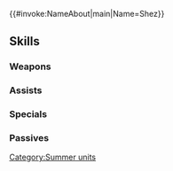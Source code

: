 {{#invoke:NameAbout|main|Name=Shez}}{{HeroPage Tabs}}
{{Hero Infobox
|Name=Shez
|Title=Mercenary Shine
|WeaponType=Red Sword
|MoveType=Cavalry
|Person=Shez F
|Origin=Fire Emblem Warriors: Three Hopes
|Gender=Female
|actorEN=Dawn M. Bennett
|actorJP=富田美憂
|artist=やまのかみ
|additionDate=June 19, 2023
|releaseDate=June 19, 2023
|cv1=12
|cv2=1100200
|TagID=水着シェズ女
|InternalID=963
|Properties=special
|description=A mercenary from Fódlan given unexpected orders to take some time off seaside in Askr. Appears in Fire Emblem Warriors: Three Hopes.
}}
{{Stats Page
|Lv1HP=18|Lv1ATK=16|Lv1SPD=10|Lv1DEF=4|Lv1RES=3
|GRHP=50|GRATK=70|GRSPD=80|GRDEF=60|GRRES=35
}}
==Skills==
===Weapons===
{{Weapons Table
|weapon1=Iron Sword
|weapon1Default=1
|weapon1Unlock=1
|weapon2=Steel Sword
|weapon2Default=2
|weapon2Unlock=2
|weapon3=Silver Sword
|weapon3Default=4
|weapon3Unlock=3
|weapon4=Surfer's Spire
|weapon4Default=5
|weapon4Unlock=5
}}
===Assists===
{{Assists Table}}
===Specials===
{{Specials Table
|special1=Night Sky
|special1Default=4
|special1Unlock=3
|special2=Glimmer
|special2Unlock=4
}}
===Passives===
{{Passives Table
|passiveA1=Swift Slice
|passiveA1Unlock=5
|passiveB1=Lull Spd/Def 1
|passiveB2=Lull Spd/Def 2
|passiveB3=Lull Spd/Def 3
|passiveB4=Lull Spd/Def 4
|passiveB1Unlock=2
|passiveB2Unlock=3
|passiveB3Unlock=4
|passiveB4Unlock=5
|passiveC1=Threaten Def 1
|passiveC2=Threat. Atk/Def 1
|passiveC3=Threat. Atk/Def 2
|passiveC4=Atk/Def Menace
|passiveC1Unlock=2
|passiveC2Unlock=3
|passiveC3Unlock=4
|passiveC4Unlock=5
}}
{{Heroes Navbox}}
[[Category:Summer units]]